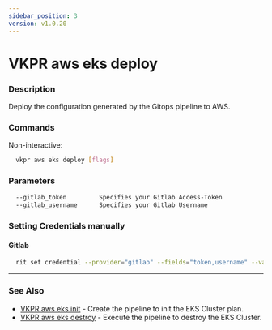 ```yaml
---
sidebar_position: 3
version: v1.0.20
---
```


# VKPR aws eks deploy

### Description

Deploy the configuration generated by the Gitops pipeline to AWS.

### Commands

Non-interactive:

```bash
  vkpr aws eks deploy [flags]
```

### Parameters

```txt
  --gitlab_token         Specifies your Gitlab Access-Token
  --gitlab_username      Specifies your Gitlab Username
```

### Setting Credentials manually

#### Gitlab

```bash
  rit set credential --provider="gitlab" --fields="token,username" --values="your-token,your-username"
```

---

### See Also

- [VKPR aws eks init](/docs/commands/aws/eks/vkpr_aws_eks_init) - Create the pipeline to init the EKS Cluster plan.
- [VKPR aws eks destroy](/docs/commands/aws/eks/vkpr_aws_eks_destroy) - Execute the pipeline to destroy the EKS Cluster.
